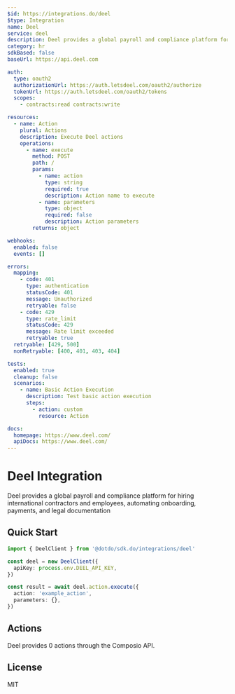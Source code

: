 ```yaml
---
$id: https://integrations.do/deel
$type: Integration
name: Deel
service: deel
description: Deel provides a global payroll and compliance platform for hiring international contractors and employees, automating onboarding, payments, and legal documentation
category: hr
sdkBased: false
baseUrl: https://api.deel.com

auth:
  type: oauth2
  authorizationUrl: https://auth.letsdeel.com/oauth2/authorize
  tokenUrl: https://auth.letsdeel.com/oauth2/tokens
  scopes:
    - contracts:read contracts:write

resources:
  - name: Action
    plural: Actions
    description: Execute Deel actions
    operations:
      - name: execute
        method: POST
        path: /
        params:
          - name: action
            type: string
            required: true
            description: Action name to execute
          - name: parameters
            type: object
            required: false
            description: Action parameters
        returns: object

webhooks:
  enabled: false
  events: []

errors:
  mapping:
    - code: 401
      type: authentication
      statusCode: 401
      message: Unauthorized
      retryable: false
    - code: 429
      type: rate_limit
      statusCode: 429
      message: Rate limit exceeded
      retryable: true
  retryable: [429, 500]
  nonRetryable: [400, 401, 403, 404]

tests:
  enabled: true
  cleanup: false
  scenarios:
    - name: Basic Action Execution
      description: Test basic action execution
      steps:
        - action: custom
          resource: Action

docs:
  homepage: https://www.deel.com/
  apiDocs: https://www.deel.com/
---
```


# Deel Integration

Deel provides a global payroll and compliance platform for hiring international contractors and employees, automating onboarding, payments, and legal documentation

## Quick Start

```typescript
import { DeelClient } from '@dotdo/sdk.do/integrations/deel'

const deel = new DeelClient({
  apiKey: process.env.DEEL_API_KEY,
})

const result = await deel.action.execute({
  action: 'example_action',
  parameters: {},
})
```

## Actions

Deel provides 0 actions through the Composio API.

## License

MIT

